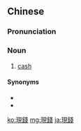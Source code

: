 {{also|现钱}}
==Chinese==
{{zh-forms|s=现钱}}

===Pronunciation===
{{zh-pron
|m=xiànqián
|c=jin6 cin4-2
|mn=qz,xm,zz:hiān-chîⁿ
|cat=n
}}

===Noun===
{{zh-noun}}

# {{lb|zh|Advanced Mandarin}} [[cash]]

====Synonyms====
* {{zh-l|現金}}
* {{zh-l|現款}}

[[ko:現錢]]
[[mg:現錢]]
[[ja:現錢]]